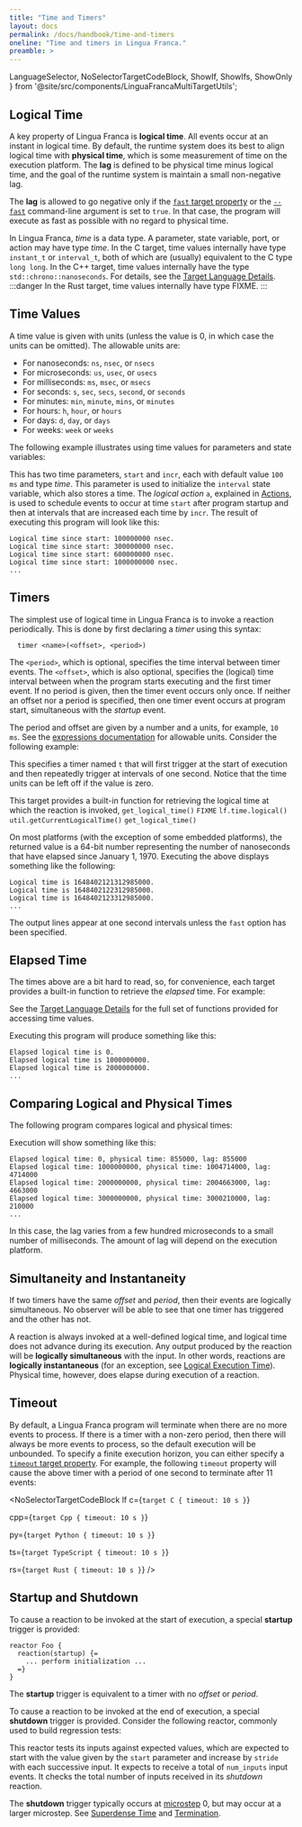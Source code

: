 ```yaml
---
title: "Time and Timers"
layout: docs
permalink: /docs/handbook/time-and-timers
oneline: "Time and timers in Lingua Franca."
preamble: >
---
```


  LanguageSelector,
  NoSelectorTargetCodeBlock,
  ShowIf, ShowIfs, ShowOnly
} from '@site/src/components/LinguaFrancaMultiTargetUtils';

<LanguageSelector c cpp py rs ts />

## Logical Time

A key property of Lingua Franca is **logical time**. All events occur at an instant in logical time. By default, the runtime system does its best to align logical time with **physical time**, which is some measurement of time on the execution platform. The **lag** is defined to be physical time minus logical time, and the goal of the runtime system is maintain a small non-negative lag.

The **lag** is allowed to go negative only if the [`fast` target property](<../reference/Target Declaration.mdx#fast>) or the [`--fast`](<../reference/Target Declaration.mdx#command-line-arguments>) command-line argument is set to `true`. In that case, the program will execute as fast as possible with no regard to physical time.

<ShowOnly c cpp rs>

  In Lingua Franca, $time$ is a data type.
  A parameter, state variable, port, or action may have type $time$.
  <ShowOnly c>
    In the C target, time values internally have type `instant_t` or `interval_t`,
    both of which are (usually) equivalent to the C type `long long`.
  </ShowOnly>
  <ShowOnly cpp>
    In the C++ target, time values internally have the type `std::chrono::nanoseconds`. For details, see the [Target Language Details](<../reference/Target Language Details.mdx>).
  </ShowOnly>
  <ShowOnly lf-rs>
:::danger
In the Rust target, time values internally have type FIXME.
:::
  </ShowOnly>

</ShowOnly>

## Time Values

A time value is given with units (unless the value is 0, in which case the units can be omitted).
The allowable units are:

- For nanoseconds: `ns`, `nsec`, or `nsecs`
- For microseconds: `us`, `usec`, or `usecs`
- For milliseconds: `ms`, `msec`, or `msecs`
- For seconds: `s`, `sec`, `secs`, `second`, or `seconds`
- For minutes: `min`, `minute`, `mins`, or `minutes`
- For hours: `h`, `hour`, or `hours`
- For days: `d`, `day`, or `days`
- For weeks: `week` or `weeks`

The following example illustrates using time values for parameters and state variables:


<NoSelectorTargetCodeBlock c={C_SlowingClock} cpp={Cpp_SlowingClock} py={Py_SlowingClock} rs={Rs_SlowingClock} ts={TS_SlowingClock} lf />

This has two time parameters, `start` and `incr`, each with default value `100 ms` <ShowOnly c cpp rs inline>and type $time$</ShowOnly>. This parameter is used to initialize the `interval` state variable, which also stores a time. The $logical$ $action$ `a`, explained in [Actions](<../topics/Actions.mdx#logical-actions>), is used to schedule events to occur at time `start` after program startup and then at intervals that are increased each time by `incr`. The result of executing this program will look like this:

```
Logical time since start: 100000000 nsec.
Logical time since start: 300000000 nsec.
Logical time since start: 600000000 nsec.
Logical time since start: 1000000000 nsec.
...
```

## Timers

The simplest use of logical time in Lingua Franca is to invoke a reaction periodically. This is done by first declaring a $timer$ using this syntax:

```lf
  timer <name>(<offset>, <period>)
```

The `<period>`, which is optional, specifies the time interval between timer events. The `<offset>`, which is also optional, specifies the (logical) time interval between when the program starts executing and the first timer event. If no period is given, then the timer event occurs only once. If neither an offset nor a period is specified, then one timer event occurs at program start, simultaneous with the $startup$ event.

The period and offset are given by a number and a units, for example, `10 ms`. See the [expressions documentation](<../reference/Expressions.mdx#basic-expressions>) for allowable units. Consider the following example:


<NoSelectorTargetCodeBlock c={C_Timer} cpp={Cpp_Timer} py={Py_Timer} rs={Rs_Timer} ts={TS_Timer} lf />

This specifies a timer named `t` that will first trigger at the start of execution and then repeatedly trigger at intervals of one second. Notice that the time units can be left off if the value is zero.

This target provides a built-in function for retrieving the logical time at which the reaction is invoked, 
<ShowOnly c inline>`get_logical_time()`</ShowOnly>
<ShowOnly cpp inline>`FIXME`</ShowOnly>
<ShowOnly py inline>`lf.time.logical()`</ShowOnly>
<ShowOnly ts inline>`util.getCurrentLogicalTime()`</ShowOnly>
<ShowOnly rs inline>`get_logical_time()`</ShowOnly>

On most platforms (with the exception of some embedded platforms), the returned value is a 64-bit number representing the number of nanoseconds that have elapsed since January 1, 1970. Executing the above displays something like the following:

```
Logical time is 1648402121312985000.
Logical time is 1648402122312985000.
Logical time is 1648402123312985000.
...
```

The output lines appear at one second intervals unless the `fast` option has been specified.

## Elapsed Time

The times above are a bit hard to read, so, for convenience, each target provides a built-in function to retrieve the _elapsed_ time. For example:


<NoSelectorTargetCodeBlock c={C_TimeElapsed} cpp={Cpp_TimeElapsed} py={Py_TimeElapsed} rs={Rs_TimeElapsed} ts={TS_TimeElapsed} lf />

See the [Target Language Details](<../reference/Target Language Details.mdx>) for the full set of functions provided for accessing time values.

Executing this program will produce something like this:

```
Elapsed logical time is 0.
Elapsed logical time is 1000000000.
Elapsed logical time is 2000000000.
...
```

## Comparing Logical and Physical Times

The following program compares logical and physical times:


<NoSelectorTargetCodeBlock c={C_TimeLag} cpp={Cpp_TimeLag} py={Py_TimeLag} rs={Rs_TimeLag} ts={TS_TimeLag} lf />

Execution will show something like this:

```
Elapsed logical time: 0, physical time: 855000, lag: 855000
Elapsed logical time: 1000000000, physical time: 1004714000, lag: 4714000
Elapsed logical time: 2000000000, physical time: 2004663000, lag: 4663000
Elapsed logical time: 3000000000, physical time: 3000210000, lag: 210000
...
```

In this case, the lag varies from a few hundred microseconds to a small number of milliseconds. The amount of lag will depend on the execution platform.

## Simultaneity and Instantaneity

If two timers have the same _offset_ and _period_, then their events are logically simultaneous. No observer will be able to see that one timer has triggered and the other has not.

A reaction is always invoked at a well-defined logical time, and logical time does not advance during its execution. Any output produced by the reaction will be **logically simultaneous** with the input. In other words, reactions are **logically instantaneous** (for an exception, see [Logical Execution Time](<../less-developed/Logical Execution Time.mdx>)). Physical time, however, does elapse during execution of a reaction.

## Timeout

By default, a Lingua Franca program will terminate when there are no more events to process. If there is a timer with a non-zero period, then there will always be more events to process, so the default execution will be unbounded. To specify a finite execution horizon, you can either specify a [`timeout` target property](<../reference/Target Declaration.mdx#timeout) or a [`--timeout` command-line option](docs/handbook/target-declaration#command-line-arguments>). For example, the following `timeout` property will cause the above timer with a period of one second to terminate after 11 events:

<NoSelectorTargetCodeBlock lf
  c={`target C {
  timeout: 10 s
}`}

  cpp={`target Cpp {
  timeout: 10 s
}`}

  py={`target Python {
  timeout: 10 s
}`}

  ts={`target TypeScript {
  timeout: 10 s
}`}

  rs={`target Rust {
  timeout: 10 s
}`}
/>

## Startup and Shutdown

To cause a reaction to be invoked at the start of execution, a special **startup** trigger is provided:

```lf
reactor Foo {
  reaction(startup) {=
    ... perform initialization ...
  =}
}
```

The **startup** trigger is equivalent to a timer with no _offset_ or _period_.

To cause a reaction to be invoked at the end of execution, a special **shutdown** trigger is provided. Consider the following reactor, commonly used to build regression tests:


<NoSelectorTargetCodeBlock c={C_TestCount} cpp={Cpp_TestCount} py={Py_TestCount} rs={Rs_TestCount} ts={TS_TestCount} lf />

This reactor tests its inputs against expected values, which are expected to start with the value given by the `start` parameter and increase by `stride` with each successive input. It expects to receive a total of `num_inputs` input events. It checks the total number of inputs received in its $shutdown$ reaction.

The **shutdown** trigger typically occurs at [microstep](<../topics/Actions.mdx#superdense-time>) 0, but may occur at a larger microstep. See [Superdense Time](<../topics/Actions.mdx#superdense-time>) and [Termination](<../topics/Termination.mdx>).
